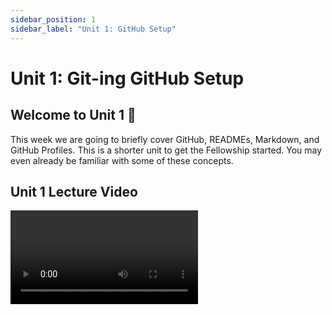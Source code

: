 ```yaml
---
sidebar_position: 1
sidebar_label: "Unit 1: GitHub Setup"
---
```



# Unit 1: Git-ing GitHub Setup

## Welcome to Unit 1 👋

This week we are going to briefly cover GitHub, READMEs, Markdown, and GitHub Profiles. This is a shorter unit to get the Fellowship started. You may even already be familiar with some of these concepts. 

## Unit 1 Lecture Video

<Video url="https://www.youtube.com/embed/bJKevRR554o" />

## GitHub

[GitHub](https://github.com) is a website for you to backup your code. It makes it easy for you to collaborate on projects with others. You should treat it like a portfolio for your work as a software developer.

Create an account at [https://github.com/signup](https://github.com/signup)  
*Note: Since you will have this for a long time, use your personal email, not your school email.*

## README.md

Every project you make should have a README. The README is the first thing that people will see when they look at your project on GitHub; it’s your opportunity to make a good impression!

Project READMEs should usually have the following:

- Project description
- Screenshots or gifs of the project in action
- How someone can get started with the project
- Who has built/contributed to the project

READMEs are written in a language called **Markdown**.

## Markdown

Markdown is a markup language to add formatting elements to your text.  The `.md` file extension indicates that the file is written in Markdown.

### Headings

Headings are the titles of your sections. To create a heading, add one to six `#` symbols before the text. The more `#` symbols you use, the less important that heading is.

![Headings](../static/img/unit1/headings.png)

### Text Formatting

We can also do some text formatting, just like in Word.

| Plaintext | Markdown |
| --- | --- |
| \*\*Bold\*\* | **Bold** |
| \*Italic\* | *Italic* |
| \*\*\*Bold and Italic\*\*\* | ***Bold and Italic*** |
| \~Strikethrough\~ | ~~Strikethrough~~ |
| \`code\` | `code` |
| \[Link\](htttps://studentcouncil.ics.uci.edu) | [Link](htttps://studentcouncil.ics.uci.edu) |
| - List Item 1<br/>- List Item 2<br/>- List Item 3 | • List Item 1<br/>• List Item 2<br/>• List Item 3 |

### Newlines

Newlines are often the trickiest for markdown beginners. 

To create a newline, you have two options:

- Add 2 spaces to the end of the previous line
- Add an extra newline

| Text | Markdown |
| --- | --- |
| `This is a line.`<br/>`But it doesn’t have 2 spaces on the end.` | `This is a line. But it doesn't have two 2 on the end.` |
| <code>This line DOES have 2 spaces. &nbsp;&nbsp;</code><br/>`So it’s on a newline!` | `This line DOES have 2 spaces.`<br/>`So it’s on a newline!` |
| `This has an extra newline`<br/>`‎` <br/>`So it works too!` | `This has an extra newline` <br/>`So it works too!` |

### Images

You can also include images in a README! There’s a few ways to do this:

- Reference the URL of an image `![Alt text for the image](https://url_foreurl.com)`
- Reference a file in your folder `![Alt text for the image](/images/mypic.png)`
- Or just copy+paste a picture in the GitHub text editor in your browser!

### + More!

There’s WAY more that you can do with Markdown. Take a minute to look through [GitHub’s Markdown Guide](https://docs.github.com/en/github/writing-on-github/getting-started-with-writing-and-formatting-on-github/basic-writing-and-formatting-syntax) and checkout all the cool things you can do with Markdown!

Can you figure out how to add quotes or multiline code?

## GitHub Profile README

Did you know that GitHub profiles can have a README too? This is a special hidden feature on GitHub that will help set you apart from other accounts!

![readme](../static/img/unit1/readme.png)

To create a GitHub Profile README, you just need to create a repository with the same name as your username and add a README.md file to that repo.

Some people get really fancy with these. Here are a few [Awesome GitHub Profile README Examples](https://abhisheknaiidu.github.io/awesome-github-profile-readme/).  

## Assignment

Your assignment this week is to create a [GitHub account](https://github.com/signup) and add a GitHub Profile README. 
Already have one? Great! You can relax this week or continue to improve it.

Here’s a guide on [creating your GitHub profile README](https://docs.github.com/en/account-and-profile/setting-up-and-managing-your-github-profile/customizing-your-profile/managing-your-profile-readme). 

### Deliverables

**Required Tasks**

<ul>
    <li>Create a GitHub Account</li>
    <li>
        Create a Profile README with:
        <ul>
            <li>A header</li>
            <li>At least 300 characters</li>
            <li>At least one instance of Bold or Italics text</li>
            <li>At least one external link</li>
        </ul>
    </li>
</ul>

**Optional** **Stretch Goals**

<ul>
    <li>Add a name, description, and profile picture to your GitHub account</li>
    <li>Add an image in your Profile README</li>
</ul>

### Due Date

Monday, April 11 by 11:59pm

### Submission

Complete the [Google Form](https://forms.gle/ve16FzUfq57HsyUi6). Please use your UCI email. 

<iframe src="https://docs.google.com/forms/d/e/1FAIpQLSf0A1aXDnppcJQnmMDrDAKw4WZyq2ot8JS5mOFGGnl0hU0ncg/viewform?embedded=true" width="100%" height="1500" frameborder="0" marginheight="0" marginwidth="0">Loading…</iframe>

## External Resources

- README
    - [About READMEs](https://docs.github.com/en/repositories/managing-your-repositorys-settings-and-features/customizing-your-repository/about-readmes)
- Markdown
    - [Markdown Guide Cheatsheet](https://www.markdownguide.org/cheat-sheet/)
    - [GitHub’s Markdown Guide](https://docs.github.com/en/github/writing-on-github/getting-started-with-writing-and-formatting-on-github/basic-writing-and-formatting-syntax)
- GitHub Profile README
    - [Creating your profile README Guide](https://docs.github.com/en/account-and-profile/setting-up-and-managing-your-github-profile/customizing-your-profile/managing-your-profile-readme)
    - [Awesome GitHub Profile README Examples](https://abhisheknaiidu.github.io/awesome-github-profile-readme/)